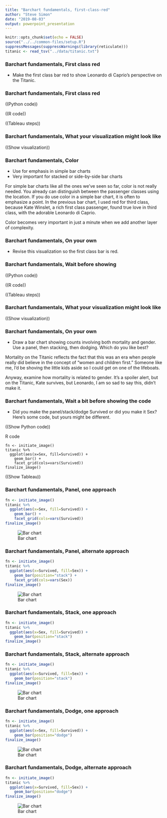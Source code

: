 ```yaml
---
title: "Barchart fundamentals, first-class-red"
author: "Steve Simon"
date: "2019-08-03"
output: powerpoint_presentation
---
```


```r
knitr::opts_chunk$set(echo = FALSE)
source("../../common-files/setup.R")
suppressMessages(suppressWarnings(library(reticulate)))
titanic <- read_tsv("../data/titanic.txt")
```

### Barchart fundamentals, First class red
+ Make the first class bar red to show Leonardo di Caprio's perspective on the Titanic.

### Barchart fundamentals, First class red

((Python code))

((R code))

((Tableau steps))

### Barchart fundamentals, What your visualization might look like

((Show visualization))

### Barchart fundamentals, Color
+ Use for emphasis in simple bar charts
+ Very important for stacked or side-by-side bar charts

<div class="notes">

For simple bar charts like all the ones we've seen so far, color is not really needed. You already can distinguish between the passenger classes using the location. If you do use color in a simple bar chart, it is often to emphasize a point. In the previous bar chart, I used red for third class, because Kate Winslet, a rich first class passenger, found true love in third class, with the adorable Leonardo di Caprio.

Color becomes very important in just a minute when we add another layer of complexity.

</div>

### Barchart fundamentals, On your own
+ Revise this visualization so the first class bar is red.

### Barchart fundamentals, Wait before showing

((Python code))

((R code))

((Tableau steps))

### Barchart fundamentals, What your visualization might look like

((Show visualization))


### Barchart fundamentals, On your own
+ Draw a bar chart showing counts involving both mortality and gender. Use a panel, then stacking, then dodging. Which do you like best?

<div class="notes">

Mortality on the Titanic reflects the fact that this was an era when people really did believe in the concept of "women and children first." Someone like me, I'd be shoving the little kids aside so I could get on one of the lifeboats.

Anyway, examine how mortality is related to gender. It's a spoiler alert, but on the Titanic, Kate survives, but Leonardo, I am so sad to say this, didn't make it.

</div>

### Barchart fundamentals, Wait a bit before showing the code
+ Did you make the panel/stack/dodge Survived or did you make it Sex? Here's some code, but yours might be different.

((Show Python code))

R code
```{}
fn <- initiate_image()
titanic %>%
  ggplot(aes(x=Sex, fill=Survived)) +
    geom_bar() +
    facet_grid(cols=vars(Survived))
finalize_image()
```

((Show Tableau))

### Barchart fundamentals, Panel, one approach

```r
fn <- initiate_image()
titanic %>%
  ggplot(aes(x=Sex, fill=Survived)) +
    geom_bar() +
    facet_grid(cols=vars(Survived))
finalize_image()
```

![Bar chart](../images/`r fn`.png)

<div class="notes">



</div>

### Barchart fundamentals, Panel, alternate approach

```r
fn <- initiate_image()
titanic %>%
  ggplot(aes(x=Survived, fill=Sex)) +
    geom_bar(position="stack") +
    facet_grid(cols=vars(Sex))
finalize_image()
```

![Bar chart](../images/`r fn`.png)

<div class="notes">



</div>

### Barchart fundamentals, Stack, one approach

```r
fn <- initiate_image()
titanic %>%
  ggplot(aes(x=Sex, fill=Survived)) +
    geom_bar(position="stack")
finalize_image()
```

### Barchart fundamentals, Stack, alternate approach

```r
fn <- initiate_image()
titanic %>%
  ggplot(aes(x=Survived, fill=Sex)) +
    geom_bar(position="stack")
finalize_image()
```

![Bar chart](../images/`r fn`.png)

<div class="notes">



</div>

### Barchart fundamentals, Dodge, one approach

```r
fn <- initiate_image()
titanic %>%
  ggplot(aes(x=Sex, fill=Survived)) +
    geom_bar(position="dodge")
finalize_image()
```

![Bar chart](../images/`r fn`.png)

<div class="notes">



</div>

### Barchart fundamentals, Dodge, alternate approach

```r
fn <- initiate_image()
titanic %>%
  ggplot(aes(x=Survived, fill=Sex)) +
    geom_bar(position="dodge")
finalize_image()
```

![Bar chart](../images/`r fn`.png)

<div class="notes">



</div>

